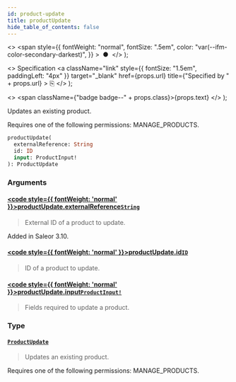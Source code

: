 ```yaml
---
id: product-update
title: productUpdate
hide_table_of_contents: false
---
```


  <>
    <span
      style={{
        fontWeight: "normal",
        fontSize: ".5em",
        color: "var(--ifm-color-secondary-darkest)",
      }}
    >
      &nbsp;●&nbsp;
    </span>
  </>
);

  <>
    Specification
    <a
      className="link"
      style={{ fontSize: "1.5em", paddingLeft: "4px" }}
      target="\_blank"
      href={props.url}
      title={"Specified by " + props.url}
    >
      ⎘
    </a>
  </>
);

  <>
    <span className={"badge badge--" + props.class}>{props.text}</span>
  </>
);

Updates an existing product.

Requires one of the following permissions: MANAGE_PRODUCTS.

```graphql
productUpdate(
  externalReference: String
  id: ID
  input: ProductInput!
): ProductUpdate
```

### Arguments

#### [<code style={{ fontWeight: 'normal' }}>productUpdate.<b>externalReference</b></code>](#)<Bullet />[`String`](../../../storefront/miscellaneous/scalars/string) <Badge class="secondary" text="scalar"/>

> External ID of a product to update.

Added in Saleor 3.10.

>

#### [<code style={{ fontWeight: 'normal' }}>productUpdate.<b>id</b></code>](#)<Bullet />[`ID`](../../../storefront/miscellaneous/scalars/id) <Badge class="secondary" text="scalar"/>

> ID of a product to update.

#### [<code style={{ fontWeight: 'normal' }}>productUpdate.<b>input</b></code>](#)<Bullet />[`ProductInput!`](../../../storefront/products/inputs/product-input) <Badge class="secondary" text="non-null"/> <Badge class="secondary" text="input"/>

> Fields required to update a product.

### Type

#### [`ProductUpdate`](../../../storefront/products/objects/product-update) <Badge class="secondary" text="object"/>

> Updates an existing product.

Requires one of the following permissions: MANAGE_PRODUCTS.

>
